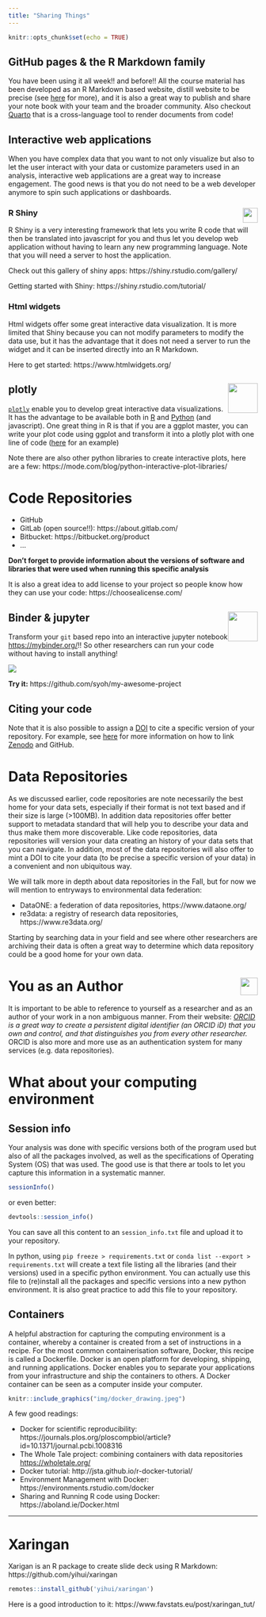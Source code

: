 ```yaml
---
title: "Sharing Things"
---
```


```r
knitr::opts_chunk$set(echo = TRUE)
```

## GitHub pages & the R Markdown family

You have been using it all week!! and before!! All the course material has been developed as an R Markdown based website, distill website to be precise (see [here](https://rstudio.github.io/distill/website.html) for more), and it is also a great way to publish and share your note book with your team and the broader community. Also checkout [Quarto](https://quarto.org/) that is a cross-language tool to render documents from code!


## Interactive web applications

When you have complex data that you want to not only visualize but also to let the user interact with your data or customize parameters used in an analysis, interactive web applications are a great way to increase engagement. The good news is that you do not need to be a web developer anymore to spin such applications or dashboards. 

### R Shiny <img style="float: right;width: 30px;" src=img/shiny_logo.png />

R Shiny is a very interesting framework that lets you write R code that will then be translated into javascript for you and thus let you develop web application without having to learn any new programming language. Note that you will need a server to host the application.

Check out this gallery of shiny apps: https://shiny.rstudio.com/gallery/ 

Getting started with Shiny: https://shiny.rstudio.com/tutorial/

### Html widgets

Html widgets offer some great interactive data visualization. It is more limited that Shiny because you can not modify parameters to modify the data use, but it has the advantage that it does not need a server to run the widget and it can be inserted directly into an R Markdown.

Here to get started: https://www.htmlwidgets.org/

## plotly <img style="float: right;width: 60px;" src=img/logo-plotly.svg />

[`plotly`](https://plotly.com/) enable you to develop great interactive data visualizations. It has the advantage to be available both in [R](https://plotly.com/r/) and [Python](https://plotly.com/python/) (and javascript). One great thing in R is that if you are a ggplot master, you can write your plot code using ggplot and transform it into a plotly plot with one line of code ([here](https://plotly.com/ggplot2/getting-started/) for an example)

Note there are also other python libraries to create interactive plots, here are a few: https://mode.com/blog/python-interactive-plot-libraries/



# Code Repositories

- GitHub 
- GitLab (open source!!): https://about.gitlab.com/
- Bitbucket: https://bitbucket.org/product
- ...



**Don't forget to provide information about the versions of software and libraries that were used when running this specific analysis** 

It is also a great idea to add license to your project so people know how they can use your code: https://choosealicense.com/ 


## Binder & jupyter <img style="float: right;width: 60px;" src=img/binder_logo.svg />

Transform your `git` based repo into an interactive jupyter notebook <https://mybinder.org/>!! So other researchers can run your code without having to install anything!

![](https://media.giphy.com/media/9SIAXIrMh4AWBx4GBB/giphy.gif)

**Try it:** https://github.com/syoh/my-awesome-project 

## Citing your code

Note that it is also possible to assign a [DOI](https://en.wikipedia.org/wiki/Digital_object_identifier) to cite a specific version of your repository. For example, see [here](https://guides.github.com/activities/citable-code/) for more information on how to link [Zenodo](https://zenodo.org/) and GitHub.


# Data Repositories

As we discussed earlier, code repositories are note necessarily the best home for your data sets, especially if their format is not text based and if their size is large (>100MB). In addition data repositories offer better support to metadata standard that will help you to describe your data and thus make them more discoverable. Like code repositories, data repositories will version your data creating an history of your data sets that you can navigate. In addition, most of the data repositories will also offer to mint a DOI to cite your data (to be precise a specific version of your data) in a convenient and non ubiquitous way.


We will talk more in depth about data repositories in the Fall, but for now we will mention to entryways to environmental data federation:

- DataONE: a federation of data repositories,  https://www.dataone.org/
- re3data: a registry of research data repositories,  https://www.re3data.org/

Starting by searching data in your field and see where other researchers are archiving their data is often a great way to determine which data repository could be a good home for your own data.


# You as an Author <img style="float: right;width: 35px;" src=img/orcid_logo.svg /> 

It is important to be able to reference to yourself as a researcher and as an author of your work in a non ambiguous manner. From their website: _[ORCID](https://info.orcid.org/what-is-orcid/) is a great way to create a persistent digital identifier (an ORCID iD) that you own and control, and that distinguishes you from every other researcher._ ORCID is also more and more use as an authentication system for many services (e.g. data repositories).


# What about your computing environment

## Session info

Your analysis was done with specific versions both of the program used but also of all the packages involved, as well as the specifications of Operating System (OS) that was used. The good use is that there ar tools to let you capture this information in a systematic manner.

```r
sessionInfo()
```
or even better:

```r
devtools::session_info()
```
You can save all this content to an `session_info.txt` file and upload it to your repository.


In python, using `pip freeze > requirements.txt` or `conda list --export > requirements.txt` will create a text file listing all the libraries (and their versions) used in a specific python environment. You can actually use this file to (re)install all the packages and specific versions into a new python environment. It is also great practice to add this file to your repository.


## Containers

A helpful abstraction for capturing the computing environment is a container, whereby a container is created from a set of instructions in a recipe. For the most common containerisation software, Docker, this recipe is called a Dockerfile. Docker is an open platform for developing, shipping, and running applications. Docker enables you to separate your applications from your infrastructure and ship the containers to others. A Docker container can be seen as a computer inside your computer.

```r
knitr::include_graphics("img/docker_drawing.jpeg")
```

A few good readings:

- Docker for scientific reproducibility: https://journals.plos.org/ploscompbiol/article?id=10.1371/journal.pcbi.1008316
- The Whole Tale project: combining containers with data repositories <https://wholetale.org/>
- Docker tutorial: http://jsta.github.io/r-docker-tutorial/
- Environment Management with Docker: https://environments.rstudio.com/docker
- Sharing and Running R code using Docker: https://aboland.ie/Docker.html


---

# Xaringan

Xarigan is an R package to create slide deck using R Markdown: https://github.com/yihui/xaringan

```r
remotes::install_github('yihui/xaringan')
```

Here is a good introduction to it: https://www.favstats.eu/post/xaringan_tut/
